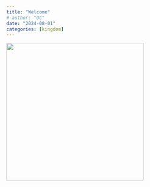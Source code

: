 ```yaml
---
title: "Welcome"
# author: "OC"
date: "2024-08-01"
categories: [kingdom]
---
```


![](usdkingdm1.jpeg){fig-align="center" width="360"}
